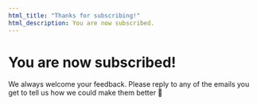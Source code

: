 ```yaml
---
html_title: "Thanks for subscribing!"
html_description: You are now subscribed.
---
```

# You are now subscribed!

We always welcome your feedback. Please reply to any of the emails you get to tell us how we could make them better 🙂
